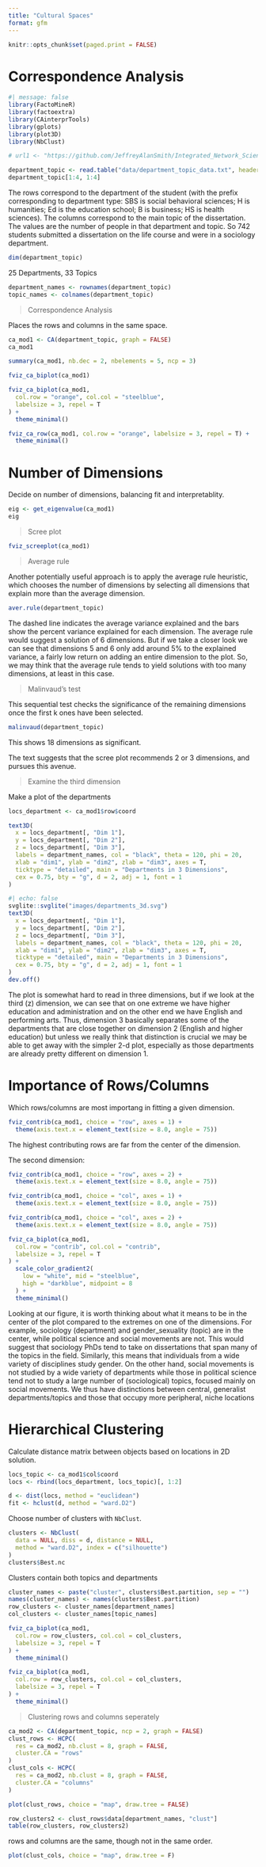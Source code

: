```yaml
---
title: "Cultural Spaces"
format: gfm
---
```



```r
knitr::opts_chunk$set(paged.print = FALSE)
```

# Correspondence Analysis

```r
#| message: false
library(FactoMineR)
library(factoextra)
library(CAinterprTools)
library(gplots)
library(plot3D)
library(NbClust)
```

```r
# url1 <- "https://github.com/JeffreyAlanSmith/Integrated_Network_Science/raw/master/data/department_topic_data.txt"

department_topic <- read.table("data/department_topic_data.txt", header = T)
department_topic[1:4, 1:4]
```

The rows correspond to the department of the student (with the prefix corresponding to department type: SBS is social behavioral sciences; H is humanities; Ed is the education school; B is business; HS is health sciences). The columns correspond to the main topic of the dissertation. The values are the number of people in that department and topic. So 742 students submitted a dissertation on the life course and were in a sociology department.

```r
dim(department_topic)
```

25 Departments, 33 Topics

```r
department_names <- rownames(department_topic)
topic_names <- colnames(department_topic)
```

> Correspondence Analysis

Places the rows and columns in the same space.

```r
ca_mod1 <- CA(department_topic, graph = FALSE)
ca_mod1
```

```r
summary(ca_mod1, nb.dec = 2, nbelements = 5, ncp = 3)
```


```r
fviz_ca_biplot(ca_mod1)
```

```r
fviz_ca_biplot(ca_mod1,
  col.row = "orange", col.col = "steelblue",
  labelsize = 3, repel = T
) +
  theme_minimal()
```

```r
fviz_ca_row(ca_mod1, col.row = "orange", labelsize = 3, repel = T) +
  theme_minimal()
```

# Number of Dimensions

Decide on number of dimensions, balancing fit and interpretablity.

```r
eig <- get_eigenvalue(ca_mod1)
eig
```

> Scree plot

```r
fviz_screeplot(ca_mod1)
```

> Average rule

Another potentially useful approach is to apply the average rule heuristic, which chooses the number of dimensions by selecting all dimensions that explain more than the average dimension. 

```r
aver.rule(department_topic)
```

The dashed line indicates the average variance explained and the bars show the percent variance explained for each dimension. The average rule would suggest a solution of 6 dimensions. But if we take a closer look we can see that dimensions 5 and 6 only add around 5% to the explained variance, a fairly low return on adding an entire dimension to the plot. So, we may think that the average rule tends to yield solutions with too many dimensions, at least in this case.

> Malinvaud's test

This sequential test checks the significance of the remaining dimensions once the first k ones have been selected. 

```r
malinvaud(department_topic)
```

This shows 18 dimensions as significant.

The text suggests that the scree plot recommends 2 or 3 dimensions, and pursues this avenue.

> Examine the third dimension

Make a plot of the departments

```r
locs_department <- ca_mod1$row$coord
```

```r
text3D(
  x = locs_department[, "Dim 1"],
  y = locs_department[, "Dim 2"],
  z = locs_department[, "Dim 3"],
  labels = department_names, col = "black", theta = 120, phi = 20,
  xlab = "dim1", ylab = "dim2", zlab = "dim3", axes = T,
  ticktype = "detailed", main = "Departments in 3 Dimensions",
  cex = 0.75, bty = "g", d = 2, adj = 1, font = 1
)
```

```r
#| echo: false
svglite::svglite("images/departments_3d.svg")
text3D(
  x = locs_department[, "Dim 1"],
  y = locs_department[, "Dim 2"],
  z = locs_department[, "Dim 3"],
  labels = department_names, col = "black", theta = 120, phi = 20,
  xlab = "dim1", ylab = "dim2", zlab = "dim3", axes = T,
  ticktype = "detailed", main = "Departments in 3 Dimensions",
  cex = 0.75, bty = "g", d = 2, adj = 1, font = 1
)
dev.off()
```

The plot is somewhat hard to read in three dimensions, but if we look at the third (z) dimension, we can see that on one extreme we have higher education and administration and on the other end we have English and performing arts. Thus, dimension 3 basically separates some of the departments that are close together on dimension 2 (English and higher education) but unless we really think that distinction is crucial we may be able to get away with the simpler 2-d plot, especially as those departments are already pretty different on dimension 1.

# Importance of Rows/Columns

Which rows/columns are most importang in fitting a given dimension.

```r
fviz_contrib(ca_mod1, choice = "row", axes = 1) +
  theme(axis.text.x = element_text(size = 8.0, angle = 75))
```

The highest contributing rows are far from the center of the dimension.

The second dimension:

```r
fviz_contrib(ca_mod1, choice = "row", axes = 2) +
  theme(axis.text.x = element_text(size = 8.0, angle = 75))
```

```r
fviz_contrib(ca_mod1, choice = "col", axes = 1) +
  theme(axis.text.x = element_text(size = 8.0, angle = 75))
```

```r
fviz_contrib(ca_mod1, choice = "col", axes = 2) +
  theme(axis.text.x = element_text(size = 8.0, angle = 75))
```

```r
fviz_ca_biplot(ca_mod1,
  col.row = "contrib", col.col = "contrib",
  labelsize = 3, repel = T
) +
  scale_color_gradient2(
    low = "white", mid = "steelblue",
    high = "darkblue", midpoint = 8
  ) +
  theme_minimal()
```

Looking at our figure, it is worth thinking about what it means to be in the center of the plot compared to the extremes on one of the dimensions. For example, sociology (department) and gender_sexuality (topic) are in the center, while political science and social movements are not. This would suggest that sociology PhDs tend to take on dissertations that span many of the topics in the field. Similarly, this means that individuals from a wide variety of disciplines study gender. On the other hand, social movements is not studied by a wide variety of departments while those in political science tend not to study a large number of (sociological) topics, focused mainly on social movements. We thus have distinctions between central, generalist departments/topics and those that occupy more peripheral, niche locations

# Hierarchical Clustering

Calculate distance matrix between objects based on locations in 2D solution.

```r
locs_topic <- ca_mod1$col$coord
locs <- rbind(locs_department, locs_topic)[, 1:2]
```

```r
d <- dist(locs, method = "euclidean")
fit <- hclust(d, method = "ward.D2")
```

Choose number of clusters with `NbClust`.

```r
clusters <- NbClust(
  data = NULL, diss = d, distance = NULL,
  method = "ward.D2", index = c("silhouette")
)
clusters$Best.nc
```

Clusters contain both topics and departments

```r
cluster_names <- paste("cluster", clusters$Best.partition, sep = "")
names(cluster_names) <- names(clusters$Best.partition)
row_clusters <- cluster_names[department_names]
col_clusters <- cluster_names[topic_names]
```

```r
fviz_ca_biplot(ca_mod1,
  col.row = row_clusters, col.col = col_clusters,
  labelsize = 3, repel = T
) +
  theme_minimal()
```

```r
fviz_ca_biplot(ca_mod1,
  col.row = row_clusters, col.col = col_clusters,
  labelsize = 3, repel = T
) +
  theme_minimal()
```

> Clustering rows and columns seperately

```r
ca_mod2 <- CA(department_topic, ncp = 2, graph = FALSE)
clust_rows <- HCPC(
  res = ca_mod2, nb.clust = 8, graph = FALSE,
  cluster.CA = "rows"
)
clust_cols <- HCPC(
  res = ca_mod2, nb.clust = 8, graph = FALSE,
  cluster.CA = "columns"
)
```

```r
plot(clust_rows, choice = "map", draw.tree = FALSE)
```

```r
row_clusters2 <- clust_rows$data[department_names, "clust"]
table(row_clusters, row_clusters2)
```

rows and columns are the same, though not in the same order.

```r
plot(clust_cols, choice = "map", draw.tree = F)
```


